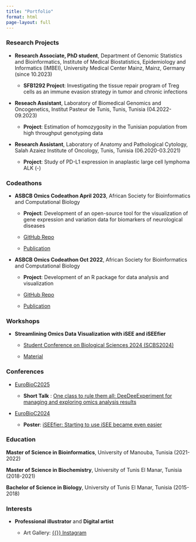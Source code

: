 ```yaml
---
title: "Portfolio"
format: html
page-layout: full
---
```


::: {.panel-tabset}

### Research Projects

::: {.portfolio-card .research}

- **Research Associate, PhD student**, Department of Genomic Statistics and Bioinformatics, Institute of Medical Biostatistics, Epidemiology and Informatics (IMBEI), University Medical Center Mainz, Mainz, Germany (since 10.2023)

  - **SFB1292 Project**: Investigating the tissue repair program of Treg cells as an immune evasion strategy in tumor and chronic infections

- **Reseach Assistant**, Laboratory of Biomedical Genomics and Oncogenetics, Institut Pasteur de Tunis, Tunis, Tunisia (04.2022-09.2023)

  - **Project**: Estimation of homozygosity in the Tunisian population from high throughput genotyping data

- **Research Assistant**, Laboratory of Anatomy and Pathological Cytology, Salah Azaiez Institute of Oncology, Tunis, Tunisia (06.2020-03.2021)

  - **Project**: Study of PD-L1 expression in anaplastic large cell lymphoma ALK (-)

:::

### Codeathons

::: {.portfolio-card .codeathon}

- **ASBCB Omics Codeathon April 2023**, African Society for Bioinformatics and Computational Biology

  - **Project**: Development of an open-source tool for the visualization of gene expression and variation data for biomarkers of neurological diseases

  - [GitHub Repo](https://github.com/omicscodeathon/neurovar)

  - [Publication](https://gigabytejournal.com/articles/143)

- **ASBCB Omics Codeathon Oct 2022**, African Society for Bioinformatics and Computational Biology

  - **Project**: Development of an R package for data analysis and visualization

  - [GitHub Repo](https://github.com/omicscodeathon/exvar)

  - [Publication](https://www.nature.com/articles/s41598-025-93067-5)
  
:::

### Workshops

::: {.portfolio-card .workshop}

- **Streamlining Omics Data Visualization with iSEE and iSEEfier**

  - [Student Conference on Biological Sciences 2024 (SCBS2024)](https://sites.google.com/fshn.edu.al/scbs-2024/home)

  - [Material](https://github.com/NajlaAbassi/iSEEfierWorkshopSCBS2024)
  
:::

### Conferences

::: {.portfolio-card .conference}

- [EuroBioC2025](https://eurobioc2025.bioconductor.org/)

  - **Short Talk** : [One class to rule them all: DeeDeeExperiment for managing and exploring omics analysis results](https://doi.org/10.5281/zenodo.17184376)

- [EuroBioC2024](https://eurobioc2024.bioconductor.org/)

  - **Poster**: [iSEEfier: Starting to use iSEE became even easier](https://eurobioc2024.bioconductor.org/abstracts/paper26/)

:::

### Education

::: {.portfolio-card .education}

**Master of Science in Bioinformatics**, University of Manouba, Tunisia (2021-2022)

**Master of Science in Biochemistry**, University of Tunis El Manar, Tunisia (2018-2021)

**Bachelor of Science in Biology**, University of Tunis El Manar, Tunisia (2015-2018)

:::

### Interests

::: {.portfolio-card .interest}

- **Professional illustrator** and **Digital artist**

  - Art Gallery: [ {{<fa brands instagram>}}  Instagram](https://www.instagram.com/guigadraws)

:::

:::
